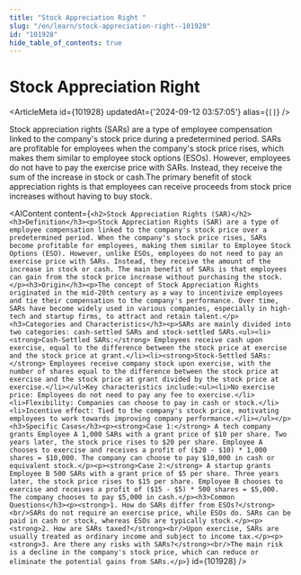```yaml
---
title: "Stock Appreciation Right "
slug: "/en/learn/stock-appreciation-right--101928"
id: "101928"
hide_table_of_contents: true
---
```



# Stock Appreciation Right 

<ArticleMeta id={101928} updatedAt={'2024-09-12 03:57:05'} alias={`[]`} />
<div className='border-solid border-b border-t-0 my-4 border-[var(--ifm-color-gray-300)]' />

Stock appreciation rights (SARs) are a type of employee compensation linked to the company's stock price during a predetermined period. SARs are profitable for employees when the company's stock price rises, which makes them similar to employee stock options (ESOs). However, employees do not have to pay the exercise price with SARs. Instead, they receive the sum of the increase in stock or cash.The primary benefit of stock appreciation rights is that employees can receive proceeds from stock price increases without having to buy stock.

<AIContent content={`<h2>Stock Appreciation Rights (SAR)</h2><h3>Definition</h3><p>Stock Appreciation Rights (SAR) are a type of employee compensation linked to the company's stock price over a predetermined period. When the company's stock price rises, SARs become profitable for employees, making them similar to Employee Stock Options (ESO). However, unlike ESOs, employees do not need to pay an exercise price with SARs. Instead, they receive the amount of the increase in stock or cash. The main benefit of SARs is that employees can gain from the stock price increase without purchasing the stock.</p><h3>Origin</h3><p>The concept of Stock Appreciation Rights originated in the mid-20th century as a way to incentivize employees and tie their compensation to the company's performance. Over time, SARs have become widely used in various companies, especially in high-tech and startup firms, to attract and retain talent.</p><h3>Categories and Characteristics</h3><p>SARs are mainly divided into two categories: cash-settled SARs and stock-settled SARs.<ul><li><strong>Cash-Settled SARs:</strong> Employees receive cash upon exercise, equal to the difference between the stock price at exercise and the stock price at grant.</li><li><strong>Stock-Settled SARs:</strong> Employees receive company stock upon exercise, with the number of shares equal to the difference between the stock price at exercise and the stock price at grant divided by the stock price at exercise.</li></ul>Key characteristics include:<ul><li>No exercise price: Employees do not need to pay any fee to exercise.</li><li>Flexibility: Companies can choose to pay in cash or stock.</li><li>Incentive effect: Tied to the company's stock price, motivating employees to work towards improving company performance.</li></ul></p><h3>Specific Cases</h3><p><strong>Case 1:</strong> A tech company grants Employee A 1,000 SARs with a grant price of $10 per share. Two years later, the stock price rises to $20 per share. Employee A chooses to exercise and receives a profit of ($20 - $10) * 1,000 shares = $10,000. The company can choose to pay $10,000 in cash or equivalent stock.</p><p><strong>Case 2:</strong> A startup grants Employee B 500 SARs with a grant price of $5 per share. Three years later, the stock price rises to $15 per share. Employee B chooses to exercise and receives a profit of ($15 - $5) * 500 shares = $5,000. The company chooses to pay $5,000 in cash.</p><h3>Common Questions</h3><p><strong>1. How do SARs differ from ESOs?</strong><br/>SARs do not require an exercise price, while ESOs do. SARs can be paid in cash or stock, whereas ESOs are typically stock.</p><p><strong>2. How are SARs taxed?</strong><br/>Upon exercise, SARs are usually treated as ordinary income and subject to income tax.</p><p><strong>3. Are there any risks with SARs?</strong><br/>The main risk is a decline in the company's stock price, which can reduce or eliminate the potential gains from SARs.</p>`} id={101928} />
